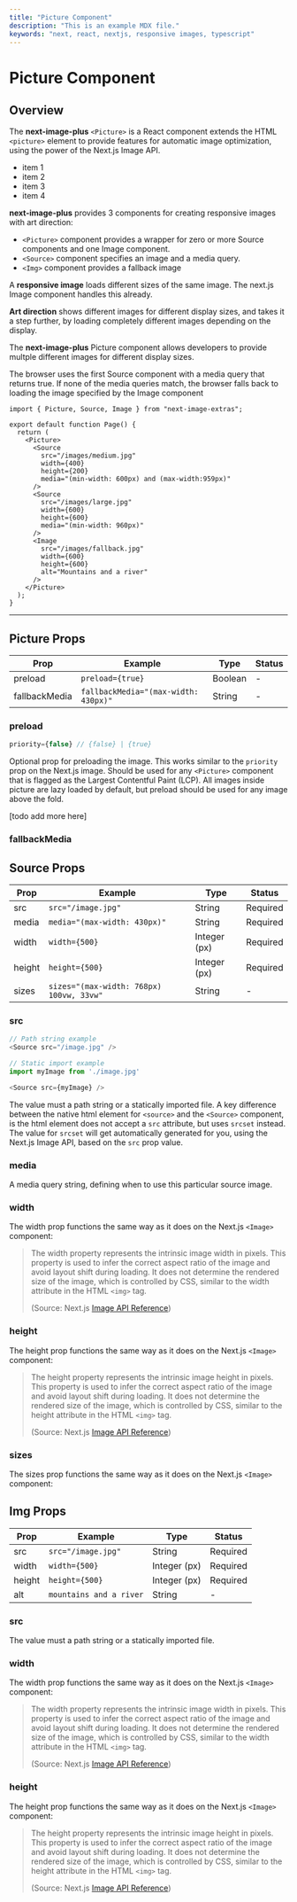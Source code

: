 ```yaml
---
title: "Picture Component"
description: "This is an example MDX file."
keywords: "next, react, nextjs, responsive images, typescript"
---
```


# Picture Component

## Overview

The **next-image-plus** `<Picture>` is a React component extends the HTML `<picture>` element to provide features for automatic image optimization,
using the power of the Next.js Image API.

- item 1
- item 2
- item 3
- item 4

**next-image-plus** provides 3 components for creating responsive images with art direction:

- `<Picture>` component provides a wrapper for zero or more Source components and one Image component.
- `<Source>` component specifies an image and a media query.
- `<Img>` component provides a fallback image

A **responsive image** loads different sizes of the same image. The next.js Image component handles this already.

**Art direction** shows different images for different display sizes, and takes it a step further, by loading completely different images depending on the display.

The **next-image-plus** Picture component allows developers to provide multple different images for different display sizes.

The browser uses the first Source component with a media query that returns true.
If none of the media queries match, the browser falls back to loading the image specified by the Image component

```tsx
import { Picture, Source, Image } from "next-image-extras";

export default function Page() {
  return (
    <Picture>
      <Source
        src="/images/medium.jpg"
        width={400}
        height={200}
        media="(min-width: 600px) and (max-width:959px)"
      />
      <Source
        src="/images/large.jpg"
        width={600}
        height={600}
        media="(min-width: 960px)"
      />
      <Image
        src="/images/fallback.jpg"
        width={600}
        height={600}
        alt="Mountains and a river"
      />
    </Picture>
  );
}
```

---

## Picture Props

| Prop          | Example                              | Type    | Status |
| ------------- | ------------------------------------ | ------- | ------ |
| preload       | `preload={true}`                     | Boolean | -      |
| fallbackMedia | `fallbackMedia="(max-width: 430px)"` | String  | -      |

### preload

```ts
priority={false} // {false} | {true}
```

Optional prop for preloading the image. This works similar to the `priority` prop on the Next.js image.
Should be used for any `<Picture>` component that is flagged as the Largest Contentful Paint (LCP).
All images inside picture are lazy loaded by default, but preload should be used for any image above the fold.

[todo add more here]

### fallbackMedia

## Source Props

| Prop   | Example                                  | Type         | Status   |
| ------ | ---------------------------------------- | ------------ | -------- |
| src    | `src="/image.jpg"`                       | String       | Required |
| media  | `media="(max-width: 430px)"`             | String       | Required |
| width  | `width={500}`                            | Integer (px) | Required |
| height | `height={500}`                           | Integer (px) | Required |
| sizes  | `sizes="(max-width: 768px) 100vw, 33vw"` | String       | -        |

### src

```ts
// Path string example
<Source src="/image.jpg" />

// Static import example
import myImage from './image.jpg'

<Source src={myImage} />
```

The value must a path string or a statically imported file.
A key difference between the native html element for `<source>` and the `<Source>` component, is the html element does not accept a `src` attribute, but uses `srcset` instead.
The value for `srcset` will get automatically generated for you, using the Next.js Image API, based on the `src` prop value.

### media

A media query string, defining when to use this particular source image.

### width

The width prop functions the same way as it does on the Next.js `<Image>` component:

> The width property represents the intrinsic image width in pixels. This property is used to infer the correct aspect ratio of the image and avoid layout shift during loading.
> It does not determine the rendered size of the image, which is controlled by CSS, similar to the width attribute in the HTML `<img>` tag.
>
> (Source: Next.js <a href="https://nextjs.org/docs/pages/api-reference/components/image#width" target="_blank">Image API Reference</a>)

### height

The height prop functions the same way as it does on the Next.js `<Image>` component:

> The height property represents the intrinsic image height in pixels. This property is used to infer the correct aspect ratio of the image and avoid layout shift during loading.
> It does not determine the rendered size of the image, which is controlled by CSS, similar to the height attribute in the HTML `<img>` tag.
>
> (Source: Next.js <a href="https://nextjs.org/docs/pages/api-reference/components/image#height" target="_blank">Image API Reference</a>)

### sizes

The sizes prop functions the same way as it does on the Next.js `<Image>` component:

## Img Props

| Prop   | Example                 | Type         | Status   |
| ------ | ----------------------- | ------------ | -------- |
| src    | `src="/image.jpg"`      | String       | Required |
| width  | `width={500}`           | Integer (px) | Required |
| height | `height={500}`          | Integer (px) | Required |
| alt    | `mountains and a river` | String       | -        |

### src

The value must a path string or a statically imported file.

### width

The width prop functions the same way as it does on the Next.js `<Image>` component:

> The width property represents the intrinsic image width in pixels. This property is used to infer the correct aspect ratio of the image and avoid layout shift during loading.
> It does not determine the rendered size of the image, which is controlled by CSS, similar to the width attribute in the HTML `<img>` tag.
>
> (Source: Next.js <a href="https://nextjs.org/docs/pages/api-reference/components/image#width" target="_blank">Image API Reference</a>)

### height

The height prop functions the same way as it does on the Next.js `<Image>` component:

> The height property represents the intrinsic image height in pixels. This property is used to infer the correct aspect ratio of the image and avoid layout shift during loading.
> It does not determine the rendered size of the image, which is controlled by CSS, similar to the height attribute in the HTML `<img>` tag.
>
> (Source: Next.js <a href="https://nextjs.org/docs/pages/api-reference/components/image#height" target="_blank">Image API Reference</a>)
